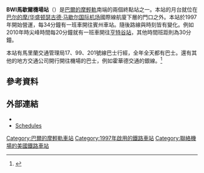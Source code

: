 {{NoteTA |G1=Transport |G2=Railway}}
{{about|巴尔的摩轻轨车站|美铁东北走廊车站|BWI机场站}}
{{Infobox station
| style=MTA Maryland Light Rail
 | name=BWI馬歇爾機場<br />{{lang|en|BWI Marshall Airport}} {{Airportsign|size=20px|airport=巴爾的摩-華盛頓國際機場}}
 | image=Light Rail at BWI Airport station, June 2003.jpg
 | image_caption=2003年輕軌列車停靠此站
 | address=榆路7153號<br />BWI航廈國際碼頭
 | coordinates={{coord|39|10|52.47|N|76|40|6.44|W|type:railwaystation_region:US-MD|display=inline,title}}
 | line=[[巴爾的摩輕軌|巴爾的摩輕軌]]
 | other=[[Image:20_airtransportation.svg|10px]] [[巴爾的摩-華盛頓國際機場|BWI E大堂]]<br/>{{bus icon}} {{link-en|BWI馬歇爾機場穿梭|BWI Marshall Airport Shuttle|BWI穿梭往BWI鐵路站}}<br/>{{bus icon}} {{link-en|MTA馬里蘭17號線|Route 17 (MTA Maryland)|17}}<br/>{{bus icon}} {{link-en|MTA馬里蘭99號線|Route 99 (MTA Maryland)|99}}<br/>{{bus icon}} {{link-en|MTA馬里蘭巴士路線列表|List of MTA Maryland bus routes#Commuter buses|201}}<br/>{{bus icon}} {{link-en|中馬里蘭區域交通局|Regional Transportation Agency of Central Maryland|RTA 501（銀）}}
 | platform=1個[[島式月台|島式月台]]
 | tracks=2條
 | parking=一個並非專為輕軌乘客而設的停車場設於車站旁
 | bicycle=[[巴爾的摩-華盛頓國際機場#自行車|BWI Zagster共享單車站]]
 | passengers=
 | pass_year=
 | pass_percent=
 | pass_system=
 | opened=1997年
 | rebuilt=
 | ADA=Yes
 | code=
 | owned={{link-en|馬里蘭交通管理局|Maryland Transit Administration}}
 | zone=
 | services=
{{s-rail|title=巴爾的摩輕軌}}
{{terminus}}
{{s-line|巴爾的摩華盛頓國際機場線||#00B8E6}}
{{S-inop|[[BWI商業區站|BWI商業區站]]}}
 | mpassengers=
}}

'''BWI馬歇爾機場站'''（{{lang-en|BWI Marshall Airport station}}）是[[巴爾的摩輕軌|巴爾的摩輕軌]]南端的兩個終點站之一。本站的月台就位在[[巴尔的摩/华盛顿瑟古德·马歇尔国际机场|巴尔的摩/华盛顿瑟古德·马歇尔国际机场]]國際線航廈下層的門口之外。本站於1997年開始營運，每34分鐘有一班車開往賓州車站。隨後路線與時刻皆有變化。例如2010年時尖峰時間每20分鐘就有一班車開往[[亨特谷站|亨特谷站]]，其他時間班距則為30分鐘。

本站有馬里蘭交通管理局17、99、201號線巴士行經，全年全天都有巴士。還有其他的地方交通公司開行開往機場的巴士，例如霍華德交通的銀線。<ref>{{cite web |url=http://www.mtamaryland.com/services/lightrail/parking/ |title=Station list |deadurl=yes |archiveurl=https://web.archive.org/web/20080613204704/http://www.mtamaryland.com/services/lightrail/parking/ |archivedate=2008-06-13 |accessdate=2014-03-20 }}</ref>

==參考資料==
{{reflist}}

==外部連結==
* {{commonscat-inline|BWI Marshall Airport (Baltimore Light Rail station)}}
* [https://web.archive.org/web/20080702112220/http://mtamaryland.com/services/lightrail/schedule/ Schedules]

{{巴爾的摩輕軌}}
[[Category:巴爾的摩輕軌車站|Category:巴爾的摩輕軌車站]]
[[Category:1997年啟用的鐵路車站|Category:1997年啟用的鐵路車站]]
[[Category:聯絡機場的美國鐵路車站|Category:聯絡機場的美國鐵路車站]]